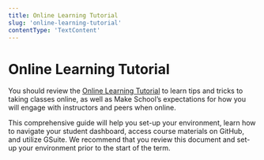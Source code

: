 ```yaml
---
title: Online Learning Tutorial
slug: 'online-learning-tutorial'
contentType: 'TextContent'
---
```


# Online Learning Tutorial

You should review the
[Online Learning Tutorial](https://docs.google.com/document/d/1Tls-1j9nAx0qw8SnINuEn_q4nm0QWY5s5FhZsVBs_DQ/edit#heading=h.cl51njq0mka)
to learn tips and tricks to taking classes online, as well as Make School’s expectations for how you
will engage with instructors and peers when online.

This comprehensive guide will help you set-up your environment, learn how to navigate your student
dashboard, access course materials on GitHub, and utilize GSuite. We recommend that you review this
document and set-up your environment prior to the start of the term.